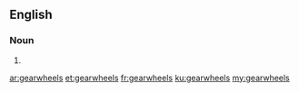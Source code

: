 ==English==

===Noun===
{{head|en}}

# {{plural of|gearwheel}}

[[ar:gearwheels]]
[[et:gearwheels]]
[[fr:gearwheels]]
[[ku:gearwheels]]
[[my:gearwheels]]